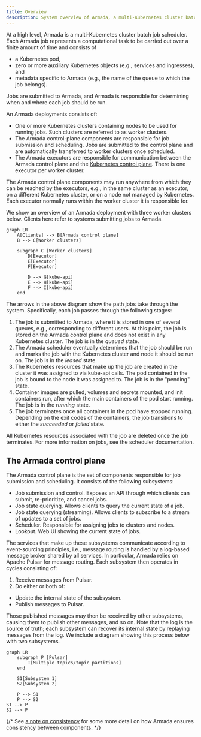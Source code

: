 ```yaml
---
title: Overview
description: System overview of Armada, a multi-Kubernetes cluster batch job scheduler.
---
```


At a high level, Armada is a multi-Kubernetes cluster batch job scheduler. Each Armada job represents a computational task to be carried out over a finite amount of time and consists of

- a Kubernetes pod,
- zero or more auxiliary Kubernetes objects (e.g., services and ingresses), and
- metadata specific to Armada (e.g., the name of the queue to which the job belongs).

Jobs are submitted to Armada, and Armada is responsible for determining when and where each job should be run.

An Armada deployments consists of:

- One or more Kubernetes clusters containing nodes to be used for running jobs. Such clusters are referred to as worker clusters.
- The Armada control-plane components are responsible for job submission and scheduling. Jobs are submitted to the control plane and are automatically transferred to worker clusters once scheduled.
- The Armada executors are responsible for communication between the Armada control plane and the [Kubernetes control plane](https://kubernetes.io/docs/concepts/overview/kubernetes-api/). There is one executor per worker cluster.

The Armada control plane components may run anywhere from which they can be reached by the executors, e.g., in the same cluster as an executor, on a different Kubernetes cluster, or on a node not managed by Kubernetes. Each executor normally runs within the worker cluster it is responsible for.

We show an overview of an Armada deployment with three worker clusters below. Clients here refer to systems submitting jobs to Armada.

```mermaid
graph LR
    A[Clients] --> B[Armada control plane]
    B --> C[Worker clusters]

    subgraph C [Worker clusters]
        D[Executor]
        E[Executor]
        F[Executor]

        D --> G[kube-api]
        E --> H[kube-api]
        F --> I[kube-api]
    end
```

The arrows in the above diagram show the path jobs take through the system. Specifically, each job passes through the following stages:

1. The job is submitted to Armada, where it is stored in one of several queues, e.g., corresponding to different users. At this point, the job is stored on the Armada control plane and does not exist in any Kubernetes cluster. The job is in the _queued_ state.
2. The Armada scheduler eventually determines that the job should be run and marks the job with the Kubernetes cluster and node it should be run on. The job is in the _leased_ state.
3. The Kubernetes resources that make up the job are created in the cluster it was assigned to via kube-api calls. The pod contained in the job is bound to the node it was assigned to. The job is in the "pending" state.
4. Container images are pulled, volumes and secrets mounted, and init containers run, after which the main containers of the pod start running. The job is in the _running_ state.
5. The job terminates once all containers in the pod have stopped running. Depending on the exit codes of the containers, the job transitions to either the _succeeded_ or _failed_ state.

All Kubernetes resources associated with the job are deleted once the job terminates. For more information on jobs, see the scheduler documentation.

## The Armada control plane

The Armada control plane is the set of components responsible for job submission and scheduling. It consists of the following subsystems:

- Job submission and control. Exposes an API through which clients can submit, re-prioritize, and cancel jobs.
- Job state querying. Allows clients to query the current state of a job.
- Job state querying (streaming). Allows clients to subscribe to a stream of updates to a set of jobs.
- Scheduler. Responsible for assigning jobs to clusters and nodes.
- Lookout. Web UI showing the current state of jobs.

The services that make up these subsystems communicate according to event-sourcing principles, i.e., message routing is handled by a log-based message broker shared by all services. In particular, Armada relies on Apache Pulsar for message routing. Each subsystem then operates in cycles consisting of:

1. Receive messages from Pulsar.
2. Do either or both of:

- Update the internal state of the subsystem.
- Publish messages to Pulsar.

Those published messages may then be received by other subsystems, causing them to publish other messages, and so on. Note that the log is the source of truth; each subsystem can recover its internal state by replaying messages from the log. We include a diagram showing this process below with two subsystems.

```mermaid
graph LR
    subgraph P [Pulsar]
        T[Multiple topics/topic partitions]
    end

    S1[Subsystem 1]
    S2[Subsystem 2]

    P --> S1
    P --> S2
S1 --> P
S2 --> P
```

{/* See [a note on consistency](./consistency.md) for some more detail on how Armada ensures consistency between components. */}
